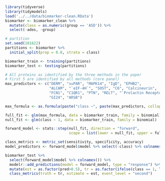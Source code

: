 ```r
library(tidyverse)
library(tidymodels)
load('../../data/biomarker-clean.RData')
biomarker <- biomarker_clean %>%
  mutate(class = as.numeric(group == 'ASD')) %>% 
  select(-ados, -group)
```


```r
# partition
set.seed(101622)
partitions <- biomarker %>%
  initial_split(prop = 0.8, strata = class)

biomarker_train <- training(partitions)
biomarker_test <- testing(partitions)
```

```r
# All proteins as identified by the three methods in the paper
# First 5 are identified by all methods (core panel)
max_predictors <- c("DERM", "suPAR", "MAPK14", "IgD", "EPHB2", 
                    "ALCAM", "`eIF-4H`", "SOST", "C6", "Calcineurin",
                    "FCN1", "C1QR1", "PTN", "RELT", "`Prolactin Receptor`", "ROR1",
                    "GI24", "ARSB")

max_formula <- as.formula(paste("class ~", paste(max_predictors, collapse = "+")))

full_fit <- glm(max_formula, data = biomarker_train, family = binomial)
null_fit <- glm(class ~ 1, data = biomarker_train, family = binomial)

forward_model <- stats::step(null_fit, direction = "forward", 
                             scope = list(lower = null_fit, upper = full_fit), trace = 0)

```

```r
class_metrics <- metric_set(sensitivity, specificity, accuracy)
model_predictors <- forward_model$model %>% select(-class) %>% colnames()

biomarker_test %>% 
  select(forward_model$model %>% colnames()) %>% 
  modelr::add_predictions(model = forward_model, type = "response") %>% 
  mutate(est = as.factor(pred>0.5), tr = as.factor(ifelse(class == 1, T, F))) %>%
  class_metrics(truth = tr, estimate = est, event_level = "second")

```


